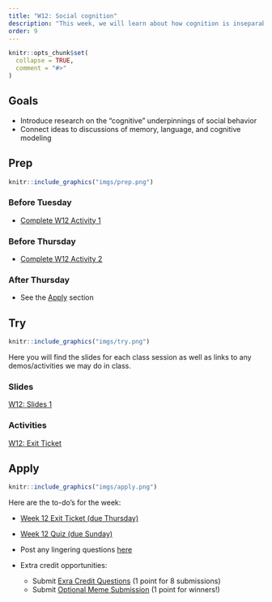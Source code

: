 ```yaml
---
title: "W12: Social cognition"
description: "This week, we will learn about how cognition is inseparable from our social behaviors."
order: 9
---
```


```r
knitr::opts_chunk$set(
  collapse = TRUE,
  comment = "#>"
)
```

## Goals

- Introduce research on the “cognitive” underpinnings of social behavior
- Connect ideas to discussions of memory, language, and cognitive modeling

## Prep


:::::{.card .border .border-2 .border-info}
:::: {.grid .g-0}
::: {.g-col-3}
:::: {.card-body}

```r
knitr::include_graphics("imgs/prep.png")
```

::::
:::

::: {.g-col-9}
:::: {.card-body}
### Before Tuesday
- <span style="color:#508AB0"><a href="https://bowdoin.instructure.com/courses/6946/modules/items/447134" target="_blank">Complete W12 Activity 1</a></span>


### Before Thursday

- <span style="color:#508AB0"><a href="https://bowdoin.instructure.com/courses/6946/modules/items/447135" target="_blank">Complete W12 Activity 2</a></span>


### After Thursday

- See the [Apply](#apply) section

::::
:::
::::
:::::

## Try {.mt-5}

:::::{.card .border .border-2 .border-info}
:::: {.grid .g-0}
::: {.g-col-3}
:::: {.card-body}

```r
knitr::include_graphics("imgs/try.png")
```

::::
:::

::: {.g-col-9}
:::: {.card-body}

Here you will find the slides for each class session as well as links to any demos/activities we may do in class.

### Slides

<a class="btn btn-outline-info" href="../../slides/W12_social_cognition_1.pdf" role="button" target="_blank">W12: Slides 1</a>

<!-- <a class="btn btn-outline-info" href="../../slides/W1_research_design.pdf" role="button" target="_blank">W1: Slides 2</a> -->

### Activities

<a class="btn btn-outline-info" href="https://bowdoin.instructure.com/courses/6946/modules/items/447136" role="button" target="_blank">W12: Exit Ticket</a>



::::
:::


::::
:::::

## Apply {.mt-5}

:::::{.card .border .border-2 .border-info}
:::: {.grid .g-0}
::: {.g-col-3}
:::: {.card-body}

```r
knitr::include_graphics("imgs/apply.png")
```

::::
:::

::: {.g-col-9}
:::: {.card-body}

Here are the to-do's for the week:

- <span style="color:#508AB0"><a href="https://bowdoin.instructure.com/courses/6946/modules/items/447136" target="_blank">Week 12 Exit Ticket (due Thursday)</a></span>
- <span style="color:#508AB0"><a href="https://bowdoin.instructure.com/courses/6946/modules/items/447137" target="_blank">Week 12 Quiz (due Sunday)</a></span>
- Post any lingering questions <a href="https://forms.gle/FUPZMhQWY8cNEdYs9" target="_blank">here</a>

- Extra credit opportunities:
  - Submit <span style="color:#508AB0"><a href="https://bowdoin.instructure.com/courses/6946/modules/items/447138" target="_blank">Exra Credit Questions</a></span> (1 point for 8 submissions)
  - Submit <span style="color:#508AB0"><a href="https://bowdoin.instructure.com/courses/6946/modules/items/447139" target="_blank">Optional Meme Submission</a></span> (1 point for winners!)

::::
:::


::::
:::::

